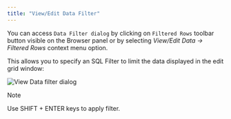 ```yaml
---
title: "View/Edit Data Filter"
---
```


<div id="viewdata_filter" class="registered_link"></div>

You can access `Data Filter dialog` by clicking on `Filtered Rows` toolbar button visible on the Browser panel or by selecting *View/Edit Data -> Filtered Rows* context menu option.

This allows you to specify an SQL Filter to limit the data displayed in the edit grid window:

![View Data filter dialog](../../images/viewdata_filter_dialog.png)

<div class="note">

<div class="title">

Note

</div>

Use SHIFT + ENTER keys to apply filter.

</div>
